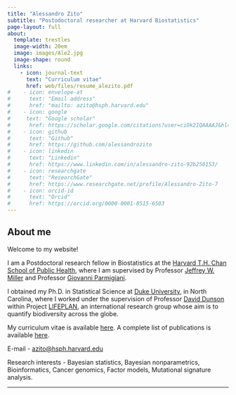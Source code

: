 ```yaml
---
title: "Alessandro Zito"
subtitle: "Postodoctoral researcher at Harvard Biostatistics"
page-layout: full
about:
  template: trestles
  image-width: 20em
  image: images/Ale2.jpg
  image-shape: round
  links:
    - icon: journal-text
      text: "Curriculum vitae"
      href: web/files/resume_alezito.pdf 
#    - icon: envelope-at
#      text: "Email address"
#      href: "mailto: azito@hsph.harvard.edu"
#    - icon: google
#     text: "Google scholar"
#      href: https://scholar.google.com/citations?user=ciOk2IQAAAAJ&hl=en
#    - icon: github
#      text: "Github"
#      href: https://github.com/alessandrozito
#    - icon: linkedin
#      text: "Linkedin"
#      href: https://www.linkedin.com/in/alessandro-zito-92b250153/
#    - icon: researchgate
#      text: "ResearchGate"
#      href: https://www.researchgate.net/profile/Alessandro-Zito-7
#    - icon: orcid-id
#      text: "Orcid"
#      href: https://orcid.org/0000-0001-8515-6503
---
```

## About me

<!---
::: {.callout-important  icon=false}

## [Great news!]{.gred}

[To all j-ISBA members, I am running as [j-ISBA treasurer]{.gblue} for this coming October election! ]{.gred}

[Would love to have your support to help me foster the new generation of Bayesian researchers and scientists. A detailed program of what I intend to do is available \[[here](jISBA_elections.qmd)\].]{.gred}

[You can find \[[here]()\] the link to vote.]{.gred}

:::
--->

Welcome to my website!

I am a Postdoctoral research fellow in Biostatistics at the [Harvard T.H. Chan School of Public Health](https://www.hsph.harvard.edu/biostatistics/), where I am supervised by Professor [Jeffrey W. Miller](https://jwmi.github.io/) and Professor [Giovanni Parmigiani](https://scholar.harvard.edu/parmigiani/).

I obtained my Ph.D. in Statistical Science at [Duke University](https://stat.duke.edu/), in North Carolina, where I worked under the supervision of Professor [David Dunson](https://scholar.google.co.uk/citations?user=KwEOawwAAAAJ&hl=en) within Project [LIFEPLAN](https://www.helsinki.fi/en/projects/lifeplan), an international research group whose aim is to quantify biodiversity across the globe.

My curriculum vitae is available [here](files/resume_alezito.pdf). A complete list of publications is available [here](research.qmd).

[E-mail]{.blue} - [azito\@hsph.harvard.edu](azito@hsph.harvard.edu)

[Research interests]{.harvardred} - Bayesian statistics, Bayesian nonparametrics, Bioinformatics, Cancer genomics, Factor models, Mutational signature analysis.

------------------------------------------------------------------------
<!--
### News

//\[[August 2024]{.blue}\] My postdoc advisor Jeff Miller will be presenting *Compressive Bayesian non-negative matrix factorization for mutational signature analysis* at the IMS conference in Berlin.

\[[July 2024]{.blue}\] I presented my work *Bayesian nonparametric modeling of latent partitions via Stirling-gamma priors* (poster) and *Compressive Bayesian non-negative matrix factorization for mutational signature analysis* (talk) at the ISBA world meeting 2024. ISBA is the main international conference fro Bayesian statistics.
-->

